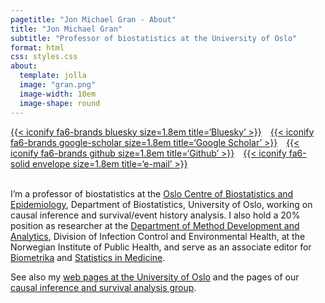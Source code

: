 ```yaml
---
pagetitle: "Jon Michael Gran - About"
title: "Jon Michael Gran"
subtitle: "Professor of biostatistics at the University of Oslo"
format: html
css: styles.css
about:
  template: jolla
  image: "gran.png"
  image-width: 10em
  image-shape: round
---
```


[{{< iconify fa6-brands bluesky size=1.8em title='Bluesky' >}}](https://jmgran.bsky.social){target="_blank"style="float:center; padding-right:10px"}
[{{< iconify fa6-brands google-scholar size=1.8em title='Google Scholar' >}}](https://scholar.google.no/citations?user=GRG21B8AAAAJ){target="_blank"style="float:center; padding-right:10px"}
[{{< iconify fa6-brands github size=1.8em title='Github' >}}](https://github.com/jmgran){target="_blank" style="float:center; padding-right:10px"}
[{{< iconify fa6-solid envelope size=1.8em title='e-mail' >}}](mailto:<j.m.gran@medisin.uio.no>)<br><br>

I'm a professor of biostatistics at the [Oslo Centre of Biostatistics and Epidemiology](https://www.med.uio.no/imb/english/research/centres/ocbe/){target="_blank"}, Department of Biostatistics, University of Oslo, working on causal inference and survival/event history analysis. I also hold a 20% position as researcher at the [Department of Method Development and Analytics](https://www.fhi.no/en/ab/departments-and-centres/method-development-and-analytics/){target="_blank"}, Division of Infection Control and Environmental Health, at the Norwegian Institute of Public Health, and serve as an associate editor for [Biometrika](https://academic.oup.com/biomet){target="_blank"} and [Statistics in Medicine](https://onlinelibrary.wiley.com/page/journal/10970258/homepage/editorialboard.html){target="_blank"}.

See also my [web pages at the University of Oslo](https://www.med.uio.no/imb/english/people/aca/jonmic/index.html){target="_blank"} and the pages of our [causal inference and survival analysis group](https://www.med.uio.no/imb/english/research/groups/causal-inference-methods/index.html){target="_blank"}.
